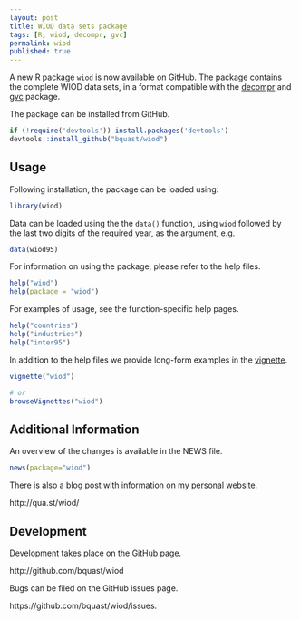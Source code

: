 ```yaml
---
layout: post
title: WIOD data sets package
tags: [R, wiod, decompr, gvc]
permalink: wiod
published: true
---
```


A new R package `wiod` is now available on GitHub. The package contains the complete WIOD data sets, in a format compatible with the [decompr](http://qua.st/decompr) and [gvc](http://qua.st/gvc) package.

The package can be installed from GitHub.

```r
if (!require('devtools')) install.packages('devtools')
devtools::install_github("bquast/wiod")
```

Usage
----------
Following installation, the package can be loaded using:

```r
library(wiod)
```

Data can be loaded using the the `data()` function, using `wiod` followed by the last two digits of the required year, as the argument, e.g.

```r
data(wiod95)
```

For information on using the package, please refer to the help files.

```r
help("wiod")
help(package = "wiod")
```
    
For examples of usage, see the function-specific help pages.


```r
help("countries")
help("industries")
help("inter95")
```

In addition to the help files we provide long-form examples in the [vignette](http://cran.r-project.org/web/packages/wiod/vignettes/wiod.html).

```r
vignette("wiod")

# or
browseVignettes("wiod")
```


Additional Information
-----------------------
An overview of the changes is available in the NEWS file.

```r
news(package="wiod")
```

There is also a blog post with information on my [personal website](http://qua.st/).

http://qua.st/wiod/


Development
-------------
Development takes place on the GitHub page.

http://github.com/bquast/wiod

Bugs can be filed on the GitHub issues page.

https://github.com/bquast/wiod/issues.
